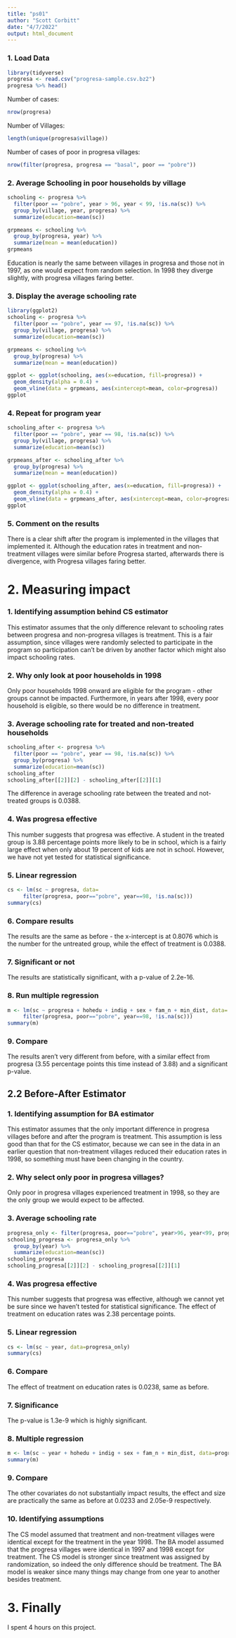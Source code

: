 ```yaml
---
title: "ps01"
author: "Scott Corbitt"
date: "4/7/2022"
output: html_document
---
```


### 1. Load Data

```r
library(tidyverse)
progresa <- read.csv("progresa-sample.csv.bz2")
progresa %>% head()
```
Number of cases:
```r
nrow(progresa)
```

Number of Villages:

```r
length(unique(progresa$village))
```

Number of cases of poor in progresa villages:

```r
nrow(filter(progresa, progresa == "basal", poor == "pobre"))
```

### 2. Average Schooling in poor households by village

```r
schooling <- progresa %>%
  filter(poor == "pobre", year > 96, year < 99, !is.na(sc)) %>%
  group_by(village, year, progresa) %>%
  summarize(education=mean(sc))

grpmeans <- schooling %>% 
  group_by(progresa, year) %>%
  summarize(mean = mean(education))
grpmeans
```

Education is nearly the same between villages in progresa and those not in 1997, as one would expect from random selection. In 1998 they diverge slightly, with progresa villages faring better.

### 3. Display the average schooling rate

```r
library(ggplot2)
schooling <- progresa %>%
  filter(poor == "pobre", year == 97, !is.na(sc)) %>%
  group_by(village, progresa) %>%
  summarize(education=mean(sc))

grpmeans <- schooling %>% 
  group_by(progresa) %>%
  summarize(mean = mean(education))

ggplot <- ggplot(schooling, aes(x=education, fill=progresa)) + 
  geom_density(alpha = 0.4) + 
  geom_vline(data = grpmeans, aes(xintercept=mean, color=progresa))
ggplot
```

### 4. Repeat for program year
```r
schooling_after <- progresa %>%
  filter(poor == "pobre", year == 98, !is.na(sc)) %>%
  group_by(village, progresa) %>%
  summarize(education=mean(sc))

grpmeans_after <- schooling_after %>% 
  group_by(progresa) %>%
  summarize(mean = mean(education))

ggplot <- ggplot(schooling_after, aes(x=education, fill=progresa)) + 
  geom_density(alpha = 0.4) + 
  geom_vline(data = grpmeans_after, aes(xintercept=mean, color=progresa))
ggplot
```

### 5. Comment on the results

There is a clear shift after the program is implemented in the villages that implemented it. Although the education rates in treatment and non-treatment villages were similar before Progresa started, afterwards there is divergence, with Progresa villages faring better.

# 2. Measuring impact

### 1. Identifying assumption behind CS estimator

This estimator assumes that the only difference relevant to schooling rates between progresa and non-progresa villages is treatment. This is a fair assumption, since villages were randomly selected to participate in the program so participation can't be driven by another factor which might also impact schooling rates. 

### 2. Why only look at poor households in 1998

Only poor households 1998 onward are eligible for the program - other groups cannot be impacted. Furthermore, in years after 1998, every poor household is eligible, so there would be no difference in treatment.

### 3. Average schooling rate for treated and non-treated households

```r
schooling_after <- progresa %>%
  filter(poor == "pobre", year == 98, !is.na(sc)) %>%
  group_by(progresa) %>%
  summarize(education=mean(sc))
schooling_after
schooling_after[[2]][2] - schooling_after[[2]][1]
```

The difference in average schooling rate between the treated and not-treated groups is 0.0388.

### 4. Was progresa effective

This number suggests that progresa was effective. A student in the treated group is 3.88 percentage points more likely to be in school, which is a fairly large effect when only about 19 percent of kids are not in school. However, we have not yet tested for statistical significance. 

### 5. Linear regression

```r
cs <- lm(sc ~ progresa, data=
     filter(progresa, poor=="pobre", year==98, !is.na(sc)))
summary(cs)
```

### 6. Compare results

The results are the same as before - the x-intercept is at 0.8076 which is the number for the untreated group, while the effect of treatment is 0.0388. 

### 7. Significant or not

The results are statistically significant, with a p-value of 2.2e-16.

### 8. Run multiple regression

```r
m <- lm(sc ~ progresa + hohedu + indig + sex + fam_n + min_dist, data=
     filter(progresa, poor=="pobre", year==98, !is.na(sc)))
summary(m)
```

### 9. Compare

The results aren't very different from before, with a similar effect from progresa (3.55 percentage points this time instead of 3.88) and a significant p-value.

## 2.2 Before-After Estimator

### 1. Identifying assumption for BA estimator

This estimator assumes that the only important difference in progresa villages before and after the program is treatment. This assumption is less good than that for the CS estimator, because we can see in the data in an earlier question that non-treatment villages reduced their education rates in 1998, so something must have been changing in the country.

### 2. Why select only poor in progresa villages?

Only poor in progresa villages experienced treatment in 1998, so they are the only group we would expect to be affected.

### 3. Average schooling rate

```r
progresa_only <- filter(progresa, poor=="pobre", year>96, year<99, progresa=="basal", !is.na(sc))
schooling_progresa <- progresa_only %>%
  group_by(year) %>%
  summarize(education=mean(sc))
schooling_progresa
schooling_progresa[[2]][2] - schooling_progresa[[2]][1]
```

### 4. Was progresa effective

This number suggests that progresa was effective, although we cannot yet be sure since we haven't tested for statistical significance. The effect of treatment on education rates was 2.38 percentage points. 

### 5. Linear regression 

```r
cs <- lm(sc ~ year, data=progresa_only)
summary(cs)
```

### 6. Compare

The effect of treatment on education rates is 0.0238, same as before.

### 7. Significance

The p-value is 1.3e-9 which is highly significant.

### 8. Multiple regression

```r
m <- lm(sc ~ year + hohedu + indig + sex + fam_n + min_dist, data=progresa_only)
summary(m)
```

### 9. Compare

The other covariates do not substantially impact results, the effect and size are practically the same as before at 0.0233 and 2.05e-9 respectively.

### 10. Identifying assumptions

The CS model assumed that treatment and non-treatment villages were identical except for the treatment in the year 1998. The BA model assumed that the progresa villages were identical in 1997 and 1998 except for treatment. The CS model is stronger since treatment was assigned by randomization, so indeed the only difference should be treatment. The BA model is weaker since many things may change from one year to another besides treatment. 

# 3. Finally
I spent 4 hours on this project. 
